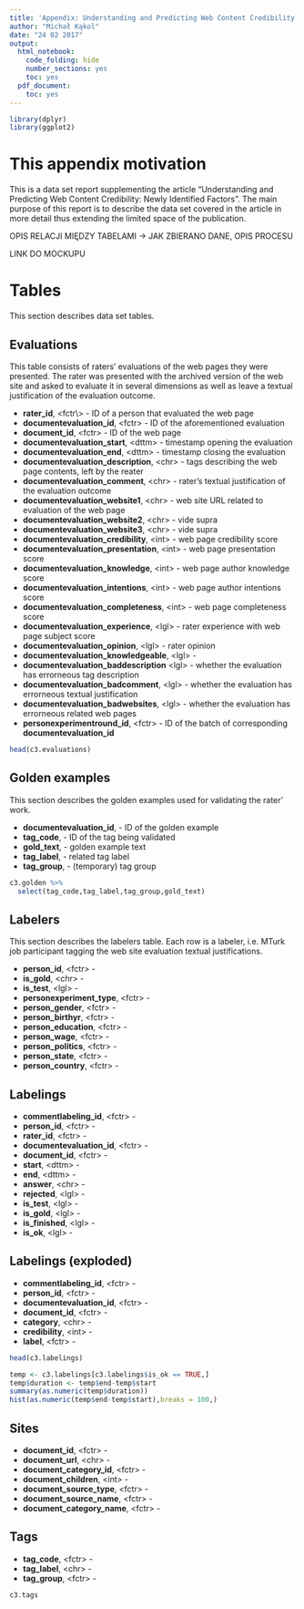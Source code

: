 ```yaml
---
title: 'Appendix: Understanding and Predicting Web Content Credibility'
author: "Michał Kąkol"
date: "24 02 2017"
output:
  html_notebook:
    code_folding: hide
    number_sections: yes
    toc: yes
  pdf_document:
    toc: yes
---
```

```R
library(dplyr)
library(ggplot2)
```

# This appendix motivation

This is a data set report supplementing the article "Understanding and Predicting Web Content Credibility: Newly Identified Factors". The main purpose of this report is to describe the data set covered in the article in more detail thus extending the limited space of the publication.

OPIS RELACJI MIĘDZY TABELAMI
 -> JAK ZBIERANO DANE, OPIS PROCESU

LINK DO MOCKUPU 

# Tables

This section describes data set tables.

## Evaluations

This table consists of raters' evaluations of the web pages they were presented. The rater was presented with the archived version of the web site and asked to evaluate it in several dimensions as well as leave a textual justification of the evaluation outcome.

* **rater_id**, \<fctr\\> - ID of a person that evaluated the web page
* **documentevaluation_id**, \<fctr\> - ID of the aforementioned evaluation
* **document_id**, \<fctr\> - ID of the web page
* **documentevaluation_start**, \<dttm\> - timestamp opening the evaluation
* **documentevaluation_end**, \<dttm\> - timestamp closing the evaluation
* **documentevaluation_description**, \<chr\> -  tags describing the web page contents, left by the reater
* **documentevaluation_comment**, \<chr\> - rater's textual justification of the evaluation outcome
* **documentevaluation_website1**, \<chr\> - web site URL related to evaluation of the web page
* **documentevaluation_website2**, \<chr\> - vide supra
* **documentevaluation_website3**, \<chr\> - vide supra
* **documentevaluation_credibility**, \<int\> - web page credibility score
* **documentevaluation_presentation**, \<int\> - web page presentation score
* **documentevaluation_knowledge**, \<int\> - web page author knowledge score
* **documentevaluation_intentions**, \<int\> - web page author intentions score
* **documentevaluation_completeness**, \<int\> - web page completeness score
* **documentevaluation_experience**, \<lgl\> - rater experience with web page subject score
* **documentevaluation_opinion**, \<lgl\> - rater opinion 
* **documentevaluation_knowledgeable**, \<lgl\> - 
* **documentevaluation_baddescription** \<lgl\> - whether the evaluation has errorneous tag description
* **documentevaluation_badcomment**, \<lgl\> - whether the evaluation has errorneous textual justification
* **documentevaluation_badwebsites**, \<lgl\> - whether the evaluation has errorneous related web pages
* **personexperimentround_id**, \<fctr\> - ID of the batch of corresponding **documentevaluation_id**

```r
head(c3.evaluations)
```

## Golden examples

This section describes the golden examples used for validating the rater' work.

* **documentevaluation_id**, <fctr> - ID of the golden example
* **tag_code**, <fctr> - ID of the tag being validated
* **gold_text**, <chr> - golden example text
* **tag_label**, <chr> - related tag label
* **tag_group**, <fctr> - (temporary) tag group

```R
c3.golden %>%
  select(tag_code,tag_label,tag_group,gold_text)
```

## Labelers

This section describes the labelers table. Each row is a labeler, i.e. MTurk job participant tagging the web site evaluation textual justifications.

* **person_id**, \<fctr\> - 
* **is_gold**, \<chr\> - 
* **is_test**, \<lgl\> - 
* **personexperiment_type**, \<fctr\> - 
* **person_gender**, \<fctr\> - 
* **person_birthyr**, \<fctr\> - 
* **person_education**, \<fctr\> - 
* **person_wage**, \<fctr\> - 
* **person_politics**, \<fctr\> - 
* **person_state**, \<fctr\> - 
* **person_country**, \<fctr\> - 

## Labelings

* **commentlabeling_id**, \<fctr\> - 
* **person_id**, \<fctr\> - 
* **rater_id**, \<fctr\> - 
* **documentevaluation_id**, \<fctr\> - 
* **document_id**, \<fctr\> - 
* **start**, \<dttm\> - 
* **end**, \<dttm\> - 
* **answer**, \<chr\> - 
* **rejected**, \<lgl\> - 
* **is_test**, \<lgl\> - 
* **is_gold**, \<lgl\> - 
* **is_finished**, \<lgl\> - 
* **is_ok**, \<lgl\> - 


## Labelings (exploded)

* **commentlabeling_id**, \<fctr\> - 
* **person_id**, \<fctr\> - 
* **documentevaluation_id**, \<fctr\> - 
* **document_id**, \<fctr\> - 
* **category**, \<chr\> - 
* **credibility**, \<int\> - 
* **label**, \<fctr\> - 

```r
head(c3.labelings)
```

```r
temp <- c3.labelings[c3.labelings$is_ok == TRUE,]
temp$duration <- temp$end-temp$start
summary(as.numeric(temp$duration))
hist(as.numeric(temp$end-temp$start),breaks = 100,)
```

## Sites

* **document_id**, \<fctr\> - 
* **document_url**, \<chr\> - 
* **document_category_id**, \<fctr\> - 
* **document_children**, \<int\> - 
* **document_source_type**, \<fctr\> - 
* **document_source_name**, \<fctr\> - 
* **document_category_name**, \<fctr\> - 

## Tags

* **tag_code**, \<fctr\> - 
* **tag_label**, \<chr\> - 
* **tag_group**, \<fctr\> - 

```r
c3.tags
```


